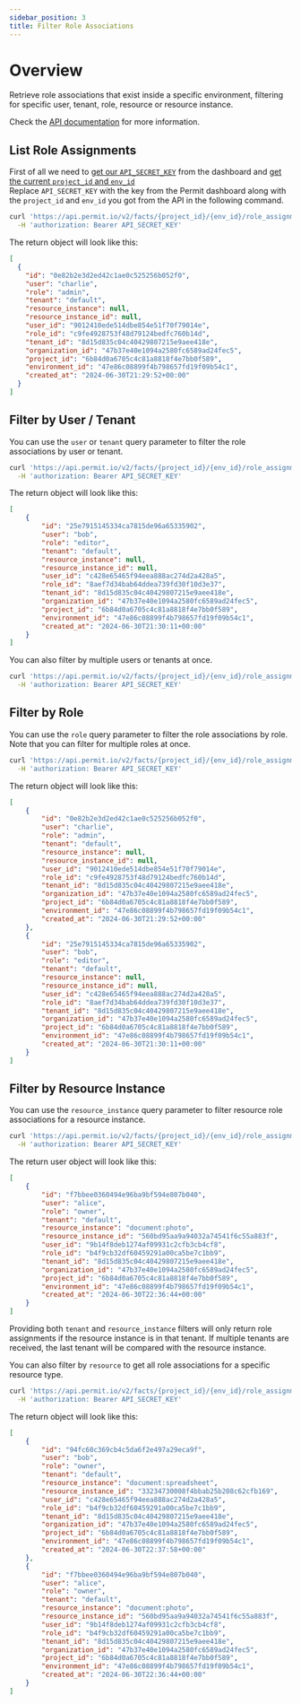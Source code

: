 ```yaml
---
sidebar_position: 3
title: Filter Role Associations
---
```


# Overview

Retrieve role associations that exist inside a specific environment, filtering for specific user, tenant, role, resource or resource instance.

Check the [API documentation](https://api.permit.io/v2/redoc#tag/Role-Assignments/operation/list_role_assignments) for more information.

## List Role Assignments

First of all we need to [get our `API_SECRET_KEY`](/api/api-with-cli/#get-your-api-key) from the dashboard and [get the current `project_id` and `env_id`](/api/examples/get-project-and-env)<br/>
Replace `API_SECRET_KEY` with the key from the Permit dashboard along with the `project_id` and `env_id` you got from the API in the following command.

```bash
curl 'https://api.permit.io/v2/facts/{project_id}/{env_id}/role_assignments?page=1&per_page=10' \
  -H 'authorization: Bearer API_SECRET_KEY'
```
The return object will look like this:
```json
[
  {
    "id": "0e82b2e3d2ed42c1ae0c525256b052f0",
    "user": "charlie",
    "role": "admin",
    "tenant": "default",
    "resource_instance": null,
    "resource_instance_id": null,
    "user_id": "9012410ede514dbe854e51f70f79014e",
    "role_id": "c9fe4928753f48d79124bedfc760b14d",
    "tenant_id": "8d15d835c04c40429807215e9aee418e",
    "organization_id": "47b37e40e1094a2580fc6589ad24fec5",
    "project_id": "6b84d0a6705c4c81a8818f4e7bb0f589",
    "environment_id": "47e86c08899f4b798657fd19f09b54c1",
    "created_at": "2024-06-30T21:29:52+00:00"
  }
]
```

## Filter by User / Tenant

You can use the `user` or `tenant` query parameter to filter the role associations by user or tenant.

```bash
curl 'https://api.permit.io/v2/facts/{project_id}/{env_id}/role_assignments?user=bob&tenant=default' \
  -H 'authorization: Bearer API_SECRET_KEY'
```
The return object will look like this:
```json
[
    {
        "id": "25e7915145334ca7815de96a65335902",
        "user": "bob",
        "role": "editor",
        "tenant": "default",
        "resource_instance": null,
        "resource_instance_id": null,
        "user_id": "c428e65465f94eea888ac274d2a428a5",
        "role_id": "8aef7d34bab64ddea739fd30f10d3e37",
        "tenant_id": "8d15d835c04c40429807215e9aee418e",
        "organization_id": "47b37e40e1094a2580fc6589ad24fec5",
        "project_id": "6b84d0a6705c4c81a8818f4e7bb0f589",
        "environment_id": "47e86c08899f4b798657fd19f09b54c1",
        "created_at": "2024-06-30T21:30:11+00:00"
    }
]
```

You can also filter by multiple users or tenants at once.

```bash
curl 'https://api.permit.io/v2/facts/{project_id}/{env_id}/role_assignments?user=alice&user=bob&tenant=default' \
  -H 'authorization: Bearer API_SECRET_KEY'
```

## Filter by Role

You can use the `role` query parameter to filter the role associations by role.
Note that you can filter for multiple roles at once.

```bash
curl 'https://api.permit.io/v2/facts/{project_id}/{env_id}/role_assignments?role=admin&role=editor' \
  -H 'authorization: Bearer API_SECRET_KEY'
```

The return object will look like this:
```json
[
    {
        "id": "0e82b2e3d2ed42c1ae0c525256b052f0",
        "user": "charlie",
        "role": "admin",
        "tenant": "default",
        "resource_instance": null,
        "resource_instance_id": null,
        "user_id": "9012410ede514dbe854e51f70f79014e",
        "role_id": "c9fe4928753f48d79124bedfc760b14d",
        "tenant_id": "8d15d835c04c40429807215e9aee418e",
        "organization_id": "47b37e40e1094a2580fc6589ad24fec5",
        "project_id": "6b84d0a6705c4c81a8818f4e7bb0f589",
        "environment_id": "47e86c08899f4b798657fd19f09b54c1",
        "created_at": "2024-06-30T21:29:52+00:00"
    },
    {
        "id": "25e7915145334ca7815de96a65335902",
        "user": "bob",
        "role": "editor",
        "tenant": "default",
        "resource_instance": null,
        "resource_instance_id": null,
        "user_id": "c428e65465f94eea888ac274d2a428a5",
        "role_id": "8aef7d34bab64ddea739fd30f10d3e37",
        "tenant_id": "8d15d835c04c40429807215e9aee418e",
        "organization_id": "47b37e40e1094a2580fc6589ad24fec5",
        "project_id": "6b84d0a6705c4c81a8818f4e7bb0f589",
        "environment_id": "47e86c08899f4b798657fd19f09b54c1",
        "created_at": "2024-06-30T21:30:11+00:00"
    }
]
```


## Filter by Resource Instance

You can use the `resource_instance` query parameter to filter resource role associations for a resource instance.

```bash 
curl 'https://api.permit.io/v2/facts/{project_id}/{env_id}/role_assignments?resource_instance=document:photo' \
  -H 'authorization: Bearer API_SECRET_KEY'
```
The return user object will look like this:
```json
[
    {
        "id": "f7bbee0360494e96ba9bf594e807b040",
        "user": "alice",
        "role": "owner",
        "tenant": "default",
        "resource_instance": "document:photo",
        "resource_instance_id": "560bd95aa9a94032a74541f6c55a883f",
        "user_id": "9b14f8deb1274af09931c2cfb3cb4cf8",
        "role_id": "b4f9cb32df60459291a00ca5be7c1bb9",
        "tenant_id": "8d15d835c04c40429807215e9aee418e",
        "organization_id": "47b37e40e1094a2580fc6589ad24fec5",
        "project_id": "6b84d0a6705c4c81a8818f4e7bb0f589",
        "environment_id": "47e86c08899f4b798657fd19f09b54c1",
        "created_at": "2024-06-30T22:36:44+00:00"
    }
]
```

Providing both `tenant` and `resource_instance` filters will only return role assignments if the resource instance is in that tenant.
If multiple tenants are received, the last tenant will be compared with the resource instance.

You can also filter by `resource` to get all role associations for a specific resource type.

```bash
curl 'https://api.permit.io/v2/facts/{project_id}/{env_id}/role_assignments?resource=document' \
  -H 'authorization: Bearer API_SECRET_KEY'
```

The return object will look like this:
```json
[
    {
        "id": "94fc60c369cb4c5da6f2e497a29eca9f",
        "user": "bob",
        "role": "owner",
        "tenant": "default",
        "resource_instance": "document:spreadsheet",
        "resource_instance_id": "33234730008f4bbab25b208c62cfb169",
        "user_id": "c428e65465f94eea888ac274d2a428a5",
        "role_id": "b4f9cb32df60459291a00ca5be7c1bb9",
        "tenant_id": "8d15d835c04c40429807215e9aee418e",
        "organization_id": "47b37e40e1094a2580fc6589ad24fec5",
        "project_id": "6b84d0a6705c4c81a8818f4e7bb0f589",
        "environment_id": "47e86c08899f4b798657fd19f09b54c1",
        "created_at": "2024-06-30T22:37:58+00:00"
    },
    {
        "id": "f7bbee0360494e96ba9bf594e807b040",
        "user": "alice",
        "role": "owner",
        "tenant": "default",
        "resource_instance": "document:photo",
        "resource_instance_id": "560bd95aa9a94032a74541f6c55a883f",
        "user_id": "9b14f8deb1274af09931c2cfb3cb4cf8",
        "role_id": "b4f9cb32df60459291a00ca5be7c1bb9",
        "tenant_id": "8d15d835c04c40429807215e9aee418e",
        "organization_id": "47b37e40e1094a2580fc6589ad24fec5",
        "project_id": "6b84d0a6705c4c81a8818f4e7bb0f589",
        "environment_id": "47e86c08899f4b798657fd19f09b54c1",
        "created_at": "2024-06-30T22:36:44+00:00"
    }
]
```
